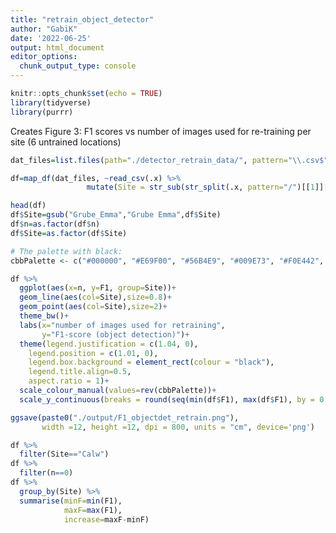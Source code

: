 ```yaml
---
title: "retrain_object_detector"
author: "GabiK"
date: '2022-06-25'
output: html_document
editor_options: 
  chunk_output_type: console
---
```


```r
knitr::opts_chunk$set(echo = TRUE)
library(tidyverse)
library(purrr)
```

Creates Figure 3: F1 scores vs number of images used for re-training per site (6 untrained locations)

```r
dat_files=list.files(path="./detector_retrain_data/", pattern="\\.csv$",full.names = TRUE) 

df=map_df(dat_files, ~read_csv(.x) %>%
                 mutate(Site = str_sub(str_split(.x, pattern="/")[[1]][3],start=1, end=-5)))

head(df)
df$Site=gsub("Grube_Emma","Grube Emma",df$Site)
df$n=as.factor(df$n)
df$Site=as.factor(df$Site)
```

```r
# The palette with black:
cbbPalette <- c("#000000", "#E69F00", "#56B4E9", "#009E73", "#F0E442", "#0072B2", "#D55E00", "#CC79A7")

df %>% 
  ggplot(aes(x=n, y=F1, group=Site))+
  geom_line(aes(col=Site),size=0.8)+
  geom_point(aes(col=Site),size=2)+
  theme_bw()+
  labs(x="number of images used for retraining",
       y="F1-score (object detection)")+
  theme(legend.justification = c(1.04, 0), 
    legend.position = c(1.01, 0),
    legend.box.background = element_rect(colour = "black"),
    legend.title.align=0.5,
    aspect.ratio = 1)+
  scale_colour_manual(values=rev(cbbPalette))+
  scale_y_continuous(breaks = round(seq(min(df$F1), max(df$F1), by = 0.1),1))

ggsave(paste0("./output/F1_objectdet_retrain.png"),
       width =12, height =12, dpi = 800, units = "cm", device='png')
```

```r
df %>% 
  filter(Site=="Calw")
df %>% 
  filter(n==0) 
df %>% 
  group_by(Site) %>% 
  summarise(minF=min(F1),
            maxF=max(F1),
            increase=maxF-minF)
```
